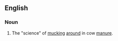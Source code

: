 ==English==

===Noun===
{{en-noun|-}}

# {{lb|en|humorous|agriculture|_|slang}} The "science" of [[muck]]ing [[around]] in cow [[manure]].